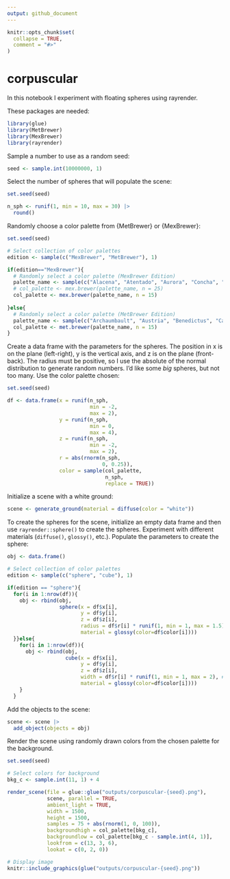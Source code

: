 ```yaml
---
output: github_document
---
```


<!-- README.md is generated from README.Rmd. Please edit that file -->

```r
knitr::opts_chunk$set(
  collapse = TRUE,
  comment = "#>"
)
```

# corpuscular

<!-- badges: start -->
<!-- badges: end -->

In this notebook I experiment with floating spheres using rayrender.

These packages are needed:
```r
library(glue)
library(MetBrewer)
library(MexBrewer)
library(rayrender)
```

Sample a number to use as a random seed:
```r
seed <- sample.int(10000000, 1)
```

Select the number of spheres that will populate the scene:
```r
set.seed(seed)

n_sph <- runif(1, min = 10, max = 30) |>
  round()
```

Randomly choose a color palette from {MetBrewer} or {MexBrewer}:
```r
set.seed(seed)

# Select collection of color palettes
edition <- sample(c("MexBrewer", "MetBrewer"), 1)

if(edition=="MexBrewer"){
  # Randomly select a color palette (MexBrewer Edition)
  palette_name <- sample(c("Alacena", "Atentado", "Aurora", "Concha", "Frida", "Revolucion", "Ronda", "Tierra"), 1)
  # col_palette <- mex.brewer(palette_name, n = 25)
  col_palette <- mex.brewer(palette_name, n = 15)
  
}else{
  # Randomly select a color palette (MetBrewer Edition)
  palette_name <- sample(c("Archaumbault", "Austria", "Benedictus", "Cassatt1", "Cassatt2", "Cross", "Degas", "Demuth", "Derain", "Egypt", "Gauguin", "Greek", "Hiroshige", "Hokusai1", "Hokusai2", "Hokusai3", "Homer1", "Homer2", "Ingres", "Isfahan1", "Isfahan2", "Java", "Johnson", "Juarez", "Kandinsky", "Klimt", "Lakota", "Manet", "Monet", "Moreau", "Morgenstern", "Nattier", "Navajo", "NewKingdom", "Nizami", "OKeeffe1", "OKeeffe2", "Paquin", "Peru1", "Peru2", "Pillement", "Pissaro", "Redon", "Renoir", "Robert", "Signac", "Tam", "Tara", "Thomas", "Tiepolo", "Troy", "Tsimshian", "VanGogh1", "VanGogh2", 'VanGogh3', "Veronese", "Wissing"), 1)
  col_palette <- met.brewer(palette_name, n = 15)
}
```

Create a data frame with the parameters for the spheres. The position in x is on the plane (left-right), y is the vertical axis, and z is on the plane (front-back). The radius must be positive, so I use the absolute of the normal distribution to generate random numbers. I'd like some _big_ spheres, but not too many. Use the color palette chosen:
```r
set.seed(seed)

df <- data.frame(x = runif(n_sph, 
                           min = -2, 
                           max = 2),
                 y = runif(n_sph, 
                           min = 0, 
                           max = 4),
                 z = runif(n_sph, 
                           min = -2, 
                           max = 2),
                 r = abs(rnorm(n_sph, 
                               0, 0.25)),
                 color = sample(col_palette, 
                                n_sph, 
                                replace = TRUE))
```

Initialize a scene with a white ground:
```r
scene <- generate_ground(material = diffuse(color = "white"))
```

To create the spheres for the scene, initialize an empty data frame and then use `rayrender::sphere()` to create the spheres. Experiment with different materials (`diffuse()`, `glossy()`, etc.). Populate the parameters to create the sphere:
```r
obj <- data.frame()

# Select collection of color palettes
edition <- sample(c("sphere", "cube"), 1)

if(edition == "sphere"){
  for(i in 1:nrow(df)){
    obj <- rbind(obj,
                 sphere(x = df$x[i],
                        y = df$y[i],
                        z = df$z[i],
                        radius = df$r[i] * runif(1, min = 1, max = 1.5),
                        material = glossy(color=df$color[i])))
  }}else{
    for(i in 1:nrow(df)){
      obj <- rbind(obj,
                   cube(x = df$x[i],
                        y = df$y[i],
                        z = df$z[i],
                        width = df$r[i] * runif(1, min = 1, max = 2), # cubes tend to be a bit smaller compared to spheres: increase dimensions
                        material = glossy(color=df$color[i])))
    }
  }

```
    
Add the objects to the scene:
```r
scene <- scene |> 
  add_object(objects = obj)
```
    
Render the scene using randomly drawn colors from the chosen palette for the background. 
```r
set.seed(seed)

# Select colors for background
bkg_c <- sample.int(11, 1) + 4

render_scene(file = glue::glue("outputs/corpuscular-{seed}.png"),
             scene, parallel = TRUE,
             ambient_light = TRUE,
             width = 1500, 
             height = 1500, 
             samples = 75 + abs(rnorm(1, 0, 100)), 
             backgroundhigh = col_palette[bkg_c],
             backgroundlow = col_palette[bkg_c - sample.int(4, 1)],
             lookfrom = c(13, 3, 6), 
             lookat = c(0, 2, 0))
```
    
```r
# Display image
knitr::include_graphics(glue("outputs/corpuscular-{seed}.png"))
```
    
